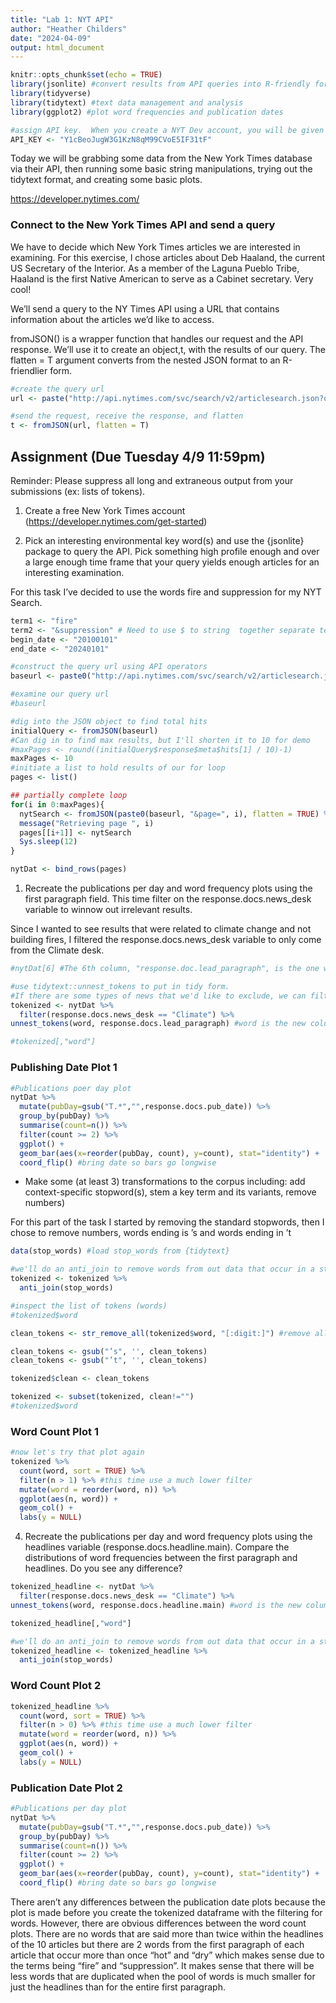 ```yaml
---
title: "Lab 1: NYT API"
author: "Heather Childers"
date: "2024-04-09"
output: html_document
---
```


```r
knitr::opts_chunk$set(echo = TRUE)
library(jsonlite) #convert results from API queries into R-friendly formats 
library(tidyverse)
library(tidytext) #text data management and analysis
library(ggplot2) #plot word frequencies and publication dates

#assign API key.  When you create a NYT Dev account, you will be given a key
API_KEY <- "Y1cBeoJugW3G1KzN8qM99CVoE5IF31tF"
```

Today we will be grabbing some data from the New York Times database via their API, then running some basic string manipulations, trying out the tidytext format, and creating some basic plots.

<https://developer.nytimes.com/>

### Connect to the New York Times API and send a query

We have to decide which New York Times articles we are interested in examining. For this exercise, I chose articles about Deb Haaland, the current US Secretary of the Interior. As a member of the Laguna Pueblo Tribe, Haaland is the first Native American to serve as a Cabinet secretary. Very cool!

We'll send a query to the NY Times API using a URL that contains information about the articles we'd like to access.

fromJSON() is a wrapper function that handles our request and the API response. We'll use it to create an object,t, with the results of our query. The flatten = T argument converts from the nested JSON format to an R-friendlier form.

```r

#create the query url
url <- paste("http://api.nytimes.com/svc/search/v2/articlesearch.json?q=haaland&api-key=",API_KEY, sep ="")

#send the request, receive the response, and flatten
t <- fromJSON(url, flatten = T)
```

## Assignment (Due Tuesday 4/9 11:59pm)

Reminder: Please suppress all long and extraneous output from your submissions (ex: lists of tokens).

1.  Create a free New York Times account (<https://developer.nytimes.com/get-started>)

2.  Pick an interesting environmental key word(s) and use the {jsonlite} package to query the API. Pick something high profile enough and over a large enough time frame that your query yields enough articles for an interesting examination.

For this task I've decided to use the words fire and suppression for my NYT Search.

```r
term1 <- "fire" 
term2 <- "&suppression" # Need to use $ to string  together separate terms
begin_date <- "20100101"
end_date <- "20240101"

#construct the query url using API operators
baseurl <- paste0("http://api.nytimes.com/svc/search/v2/articlesearch.json?q=",term1,term2,"&begin_date=",begin_date,"&end_date=",end_date,"&facet_filter=true&api-key=",API_KEY, sep="")

#examine our query url
#baseurl
```

```r
#dig into the JSON object to find total hits
initialQuery <- fromJSON(baseurl)
#Can dig in to find max results, but I'll shorten it to 10 for demo
#maxPages <- round((initialQuery$response$meta$hits[1] / 10)-1) 
maxPages <- 10
#initiate a list to hold results of our for loop
pages <- list()

## partially complete loop
for(i in 0:maxPages){
  nytSearch <- fromJSON(paste0(baseurl, "&page=", i), flatten = TRUE) %>% data.frame() 
  message("Retrieving page ", i)
  pages[[i+1]] <- nytSearch 
  Sys.sleep(12) 
}

nytDat <- bind_rows(pages)
```

1.  Recreate the publications per day and word frequency plots using the first paragraph field. This time filter on the response.docs.news_desk variable to winnow out irrelevant results.

Since I wanted to see results that were related to climate change and not building fires, I filtered the response.docs.news_desk variable to only come from the Climate desk.

```r
#nytDat[6] #The 6th column, "response.doc.lead_paragraph", is the one we want here. 

#use tidytext::unnest_tokens to put in tidy form.  
#If there are some types of news that we'd like to exclude, we can filter()
tokenized <- nytDat %>%
  filter(response.docs.news_desk == "Climate") %>%
unnest_tokens(word, response.docs.lead_paragraph) #word is the new column, paragraph is the source

#tokenized[,"word"]
```

### Publishing Date Plot 1

```r
#Publications poer day plot
nytDat %>%
  mutate(pubDay=gsub("T.*","",response.docs.pub_date)) %>% 
  group_by(pubDay) %>%
  summarise(count=n()) %>%
  filter(count >= 2) %>%
  ggplot() +
  geom_bar(aes(x=reorder(pubDay, count), y=count), stat="identity") +
  coord_flip() #bring date so bars go longwise
```

-   Make some (at least 3) transformations to the corpus including: add context-specific stopword(s), stem a key term and its variants, remove numbers)

For this part of the task I started by removing the standard stopwords, then I chose to remove numbers, words ending is 's and words ending in 't

```r
data(stop_words) #load stop_words from {tidytext}

#we'll do an anti_join to remove words from out data that occur in a stop word lexicon.
tokenized <- tokenized %>%
  anti_join(stop_words)

#inspect the list of tokens (words)
#tokenized$word

clean_tokens <- str_remove_all(tokenized$word, "[:digit:]") #remove all numbers

clean_tokens <- gsub("’s", '', clean_tokens)
clean_tokens <- gsub("’t", '', clean_tokens)

tokenized$clean <- clean_tokens

tokenized <- subset(tokenized, clean!="")
#tokenized$word
```

### Word Count Plot 1

```r
#now let's try that plot again
tokenized %>%
  count(word, sort = TRUE) %>%
  filter(n > 1) %>% #this time use a much lower filter
  mutate(word = reorder(word, n)) %>%
  ggplot(aes(n, word)) +
  geom_col() +
  labs(y = NULL)
```

4.  Recreate the publications per day and word frequency plots using the headlines variable (response.docs.headline.main). Compare the distributions of word frequencies between the first paragraph and headlines. Do you see any difference?

```r
tokenized_headline <- nytDat %>%
  filter(response.docs.news_desk == "Climate") %>%
unnest_tokens(word, response.docs.headline.main) #word is the new column, paragraph is the source

tokenized_headline[,"word"]

#we'll do an anti_join to remove words from out data that occur in a stop word lexicon.
tokenized_headline <- tokenized_headline %>%
  anti_join(stop_words)
```

### Word Count Plot 2

```r
tokenized_headline %>%
  count(word, sort = TRUE) %>%
  filter(n > 0) %>% #this time use a much lower filter
  mutate(word = reorder(word, n)) %>%
  ggplot(aes(n, word)) +
  geom_col() +
  labs(y = NULL)
```

### Publication Date Plot 2

```r
#Publications per day plot
nytDat %>%
  mutate(pubDay=gsub("T.*","",response.docs.pub_date)) %>% 
  group_by(pubDay) %>%
  summarise(count=n()) %>%
  filter(count >= 2) %>%
  ggplot() +
  geom_bar(aes(x=reorder(pubDay, count), y=count), stat="identity") +
  coord_flip() #bring date so bars go longwise
```

There aren't any differences between the publication date plots because the plot is made before you create the tokenized dataframe with the filtering for words. However, there are obvious differences between the word count plots. There are no words that are said more than twice within the headlines of the 10 articles but there are 2 words from the first paragraph of each article that occur more than once "hot" and "dry" which makes sense due to the terms being "fire" and "suppression". It makes sense that there will be less words that are duplicated when the pool of words is much smaller for just the headlines than for the entire first paragraph.

